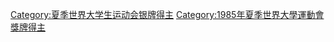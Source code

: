 [[Category:夏季世界大学生运动会银牌得主|Category:夏季世界大学生运动会银牌得主]]
[[Category:1985年夏季世界大學運動會獎牌得主|Category:1985年夏季世界大學運動會獎牌得主]]